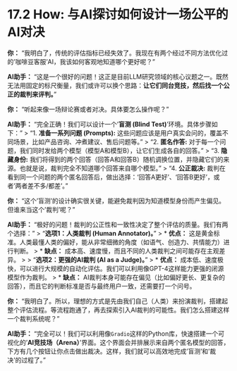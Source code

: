 # 17.2 How: 与AI探讨如何设计一场公平的AI对决

::: {.callout-note title="与AI的探索之旅"}

**你：** "我明白了，传统的评估指标已经失效了。我现在有两个经过不同方法优化过的'咖啡豆客服'AI，我该如何客观地知道哪个更好呢？"

**AI助手：** "这是一个很好的问题！这正是目前LLM研究领域的核心议题之一。既然无法用固定的标尺衡量，我们或许可以换个思路：**让它们同台竞技，然后找一个公正的裁判来评判。**"

**你：** "听起来像一场辩论赛或者对决。具体要怎么操作呢？"

**AI助手：** "完全正确！我们可以设计一个'**盲测 (Blind Test)**'环境。具体步骤如下："
> "1.  **准备一系列问题 (Prompts):** 这些问题应该是用户真实会问的，覆盖不同场景，比如产品咨询、冲煮建议、售后问题等。"
> "2.  **匿名作答:** 对于每一个问题，我们同时发给两个模型（模型A和模型B），让它们生成各自的回答。"
> "3.  **隐藏身份:** 我们将得到的两个回答（回答A和回答B）随机调换位置，并隐藏它们的来源。也就是说，裁判完全不知道哪个回答来自哪个模型。"
> "4.  **公正裁决:** 裁判在看到同一个问题的两个匿名回答后，做出选择：'回答A更好'、'回答B更好'，或者'两者差不多/都差'。"

**你：** "这个'盲测'的设计确实很关键，能避免裁判因为知道模型身份而产生偏见。但谁来当这个'裁判'呢？"

**AI助手：** "极好的问题！裁判的公正性和一致性决定了整个评估的质量。我们有两个选择："
> "**选项1：人类裁判 (Human Annotator)。**"
> *   **优点：** 这是黄金标准。人类最懂人类的偏好，能从非常细微的角度（如语气、创造力、共情能力）进行判断。
> *   **缺点：** 成本高、速度慢，而且不同的人类裁判之间可能存在主观差异。
> 
> "**选项2：更强的AI裁判 (AI as a Judge)。**"
> *   **优点：** 成本低、速度极快，可以进行大规模的自动化评估。我们可以利用像GPT-4这样能力更强的闭源模型作为裁判。
> *   **缺点：** AI裁判本身可能存在偏见（比如偏好更长、更复杂的回答），而且它的判断标准是否与最终用户一致，还需要打一个问号。

**你：** "我明白了。所以，理想的方式是先由我们自己（人类）来扮演裁判，搭建起整个评估流程。等流程跑通了，再去探索引入AI裁判的可能性。我们怎么搭建这样一个裁判系统呢？"

**AI助手：** "完全可以！我们可以利用像`Gradio`这样的Python库，快速搭建一个可视化的'**AI竞技场（Arena）**'界面。这个界面会并排展示来自两个匿名模型的回答，下方有几个按钮让你点击做出裁决。这样，我们就可以高效地完成'盲测'和'裁决'的过程了。"
::: 